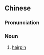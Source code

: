 ==Chinese==
{{zh-forms|s=发卡}}

===Pronunciation===
{{zh-pron
|m=髮qiǎ
|cat=n
}}

===Noun===
{{zh-noun}}

# [[hairpin]]